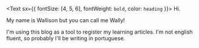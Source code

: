 <Text sx={{ fontSize: [4, 5, 6], fontWeight: `bold`, color: `heading` }}>
  Hi.
</Text>

My name is Wallison but you can call me Wally! 

I'm using this blog as a tool to register my learning articles. I'm not english fluent, so probably I'll be writing in portuguese.
